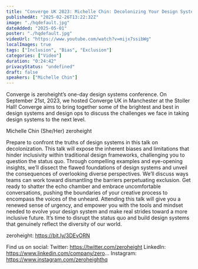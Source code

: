```yaml
---
title: "Converge UK 2023: Michelle Chin: Decolonizing Your Design System"
publishedAt: "2025-02-26T13:22:32Z"
image: "./hqdefault.jpg"
dateAdded: "2025-05-01"
poster: "./hqdefault.jpg"
videoUrl: "https://www.youtube.com/watch?v=mijx7ssibWg"
localImages: true
tags: ["Inclusion", "Bias", "Exclusion"]
categories: ["Video"]
duration: "0:24:42"
privacyStatus: "undefined"
draft: false
speakers: ["Michelle Chin"]
---
```

Converge is zeroheight’s one-day design systems conference. On September 21st, 2023, we hosted Converge UK in Manchester at the Stoller Hall! Converge aims to bring together some of the brightest and best in design systems and design ops to discuss the challenges we face in taking design systems to the next level.

Michelle Chin (She/Her) zeroheight 

Prepare to confront the truths of design systems in this talk on decolonization. This talk will expose the inherent biases and limitations that hinder inclusivity within traditional design frameworks, challenging you to question the status quo. Through compelling examples and eye-opening insights, we’ll dissect the flawed foundations of design systems and unveil the consequences of overlooking diverse perspectives. We’ll discuss ways teams can work toward dismantling the barriers perpetuating exclusion. Get ready to shatter the echo chamber and embrace uncomfortable conversations, pushing the boundaries of your creative process to encompass the voices of the unheard. Attending this talk will give you a renewed sense of urgency, and empower you with the tools and mindset needed to evolve your design system and make real strides toward a more inclusive future. It’s time to disrupt the status quo and build design systems that genuinely reflect the diversity of our world.

zeroheight: https://bit.ly/3DEvORN

Find us on social:
Twitter: https://twitter.com/zeroheight
LinkedIn: https://www.linkedin.com/company/zero...
Instagram: https://www.instagram.com/zeroheighthq
